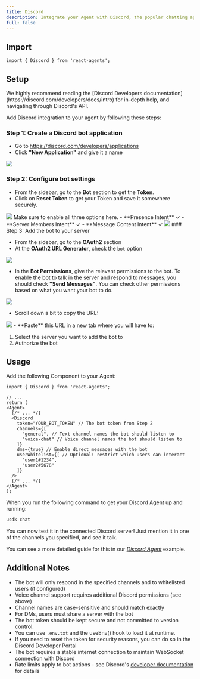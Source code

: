 ```yaml
---
title: Discord
description: Integrate your Agent with Discord, the popular chatting app.
full: false
---
```


## Import

```tsx
import { Discord } from 'react-agents';
```

## Setup

<Callout>
  We highly recommend reading the [Discord Developers documentation](https://discord.com/developers/docs/intro) for in-depth help, and navigating through Discord's API.
</Callout>

Add Discord integration to your agent by following these steps:

### Step 1: Create a Discord bot application
   - Go to https://discord.com/developers/applications
   - Click **"New Application"** and give it a name

<Wrapper>
  <Image src="/images/integrations/discord-new-app.png" width={740} height={300} className='rounded-md'/>
</Wrapper>

### Step 2: Configure bot settings
   - From the sidebar, go to the **Bot** section to get the **Token**.
   - Click on **Reset Token** to get your Token and save it somewhere securely.
  <Wrapper>
  <Image src="/images/integrations/bot-section.png" width={740} height={300} className='rounded-md'/>
 </Wrapper>
  Make sure to enable all three options here.
  - **Presence Intent** ✓
  - **Server Members Intent** ✓
  - **Message Content Intent** ✓
<Wrapper>
  <Image src="/images/integrations/bot-perm.png" width={740} height={300} className='rounded-md'/>
</Wrapper>
### Step 3: Add the bot to your server

  - From the sidebar, go to the **OAuth2** section
  - At the **OAuth2 URL Generator**, check the `bot` option
<Wrapper>
  <Image src="/images/integrations/bot-mark.png" width={740} height={300} className='rounded-md'/>
</Wrapper>


  - In the **Bot Permissions**, give the relevant permissions to the bot. To enable the bot to talk in the server and respond to messages, you should check **"Send Messages"**. You can check other permissions based on what you want your bot to do.
  <Wrapper>
  <Image src="/images/integrations/auth-perm.png" width={740} height={300} className='rounded-md'/>
</Wrapper>

  - Scroll down a bit to copy the URL:
  <Wrapper>
  <Image src="/images/integrations/Copy-url.png" width={740} height={300} className='rounded-md'/>
</Wrapper>
  - **Paste** this URL in a new tab where you will have to:

   1) Select the server you want to add the bot to
   2) Authorize the bot

## Usage

Add the following Component to your Agent:
```tsx
import { Discord } from 'react-agents';

// ... 
return (
<Agent>
  {/* ... */}
  <Discord
    token="YOUR_BOT_TOKEN" // The bot token from Step 2
    channels={[
      "general", // Text channel names the bot should listen to
      "voice-chat" // Voice channel names the bot should listen to
    ]}
    dms={true} // Enable direct messages with the bot
    userWhitelist={[ // Optional: restrict which users can interact
      "user1#1234",
      "user2#5678"
    ]}
  />
  {/* ... */}
</Agent>
);
```

When you run the following command to get your Discord Agent up and running:

```bash
usdk chat
```

You can now test it in the connected Discord server! Just mention it in one of the channels you specified, and see it talk.

You can see a more detailed guide for this in our [_Discord Agent_](/examples/discord-agent) example.

## Additional Notes
- The bot will only respond in the specified channels and to whitelisted users (if configured)
- Voice channel support requires additional Discord permissions (see above)
- Channel names are case-sensitive and should match exactly
- For DMs, users must share a server with the bot
- The bot token should be kept secure and not committed to version control.
- You can use `.env.txt` and the useEnv() hook to load it at runtime.
- If you need to reset the token for security reasons, you can do so in the Discord Developer Portal
- The bot requires a stable internet connection to maintain WebSocket connection with Discord
- Rate limits apply to bot actions - see Discord's [developer documentation](https://discord.com/developers/docs/topics/rate-limits) for details
